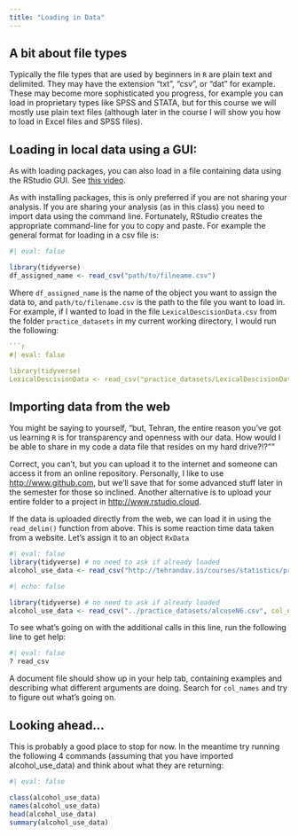 ```yaml
---
title: "Loading in Data"
---
```



## A bit about file types

Typically the file types that are used by beginners in `R` are plain text and delimited. They may have the extension "txt", "csv", or "dat" for example. These may become more sophisticated you progress, for example you can load in proprietary types like SPSS and STATA, but for this course we will mostly use plain text files (although later in the course I will show you how to load in Excel files and SPSS files).

## Loading in local data using a GUI:

As with loading packages, you can also load in a file containing data using the RStudio GUI. See [this video](https://youtu.be/NqvxpK495iU).

As with installing packages, this is only preferred if you are not sharing your analysis. If you are sharing your analysis (as in this class) you need to import data using the command line. Fortunately, RStudio creates the appropriate command-line for you to copy and paste. For example the general format for loading in a csv file is:

```r
#| eval: false

library(tidyverse)
df_assigned_name <- read_csv("path/to/filneame.csv")
```

Where `df_assigned_name` is the name of the object you want to assign the data to, and `path/to/filename.csv` is the path to the file you want to load in. For example, if I wanted to load in the file `LexicalDescisionData.csv` from the folder `practice_datasets` in my current working directory, I would run the following:

```r

```r
#| eval: false

library(tidyverse)
LexicalDescisionData <- read_csv("practice_datasets/LexicalDescisionData.csv")
```


## Importing data from the web

You might be saying to yourself, "but, Tehran, the entire reason you've got us learning `R` is for transparency and openness with our data. How would I be able to share in my code a data file that resides on my hard drive?!?""

Correct, you can't, but you can upload it to the internet and someone can access it from an online repository. Personally, I like to use [http://www.github.com](**Github**), but we'll save that for some advanced stuff later in the semester for those so inclined. Another alternative is to upload your entire folder to a project in [http://www.rstudio.cloud](**RStudio.cloud**).

If the data is uploaded directly from the web, we can load it in using the `read_delim()` function from above. This is some reaction time data taken from a website. Let's assign it to an object `RxData`



```r
#| eval: false
library(tidyverse) # no need to ask if already loaded
alcohol_use_data <- read_csv("http://tehrandav.is/courses/statistics/practice_datasets/alcuseN6.csv", col_names = T)

```
```r
#| echo: false

library(tidyverse) # no need to ask if already loaded
alcohol_use_data <- read_csv("../practice_datasets/alcuseN6.csv", col_names = T)
```

To see what's going on with the additional calls in this line, run the following line to get help:

```r
#| eval: false
? read_csv
```

A document file should show up in your help tab, containing examples and describing what different arguments are doing. Search for `col_names` and try to figure out what's going on.

## Looking ahead...

This is probably a good place to stop for now. In the meantime try running the following 4 commands (assuming that you have imported alcohol_use_data) and think about what they are returning:

```r
#| eval: false

class(alcohol_use_data)
names(alcohol_use_data)
head(alcohol_use_data)
summary(alcohol_use_data)
```
